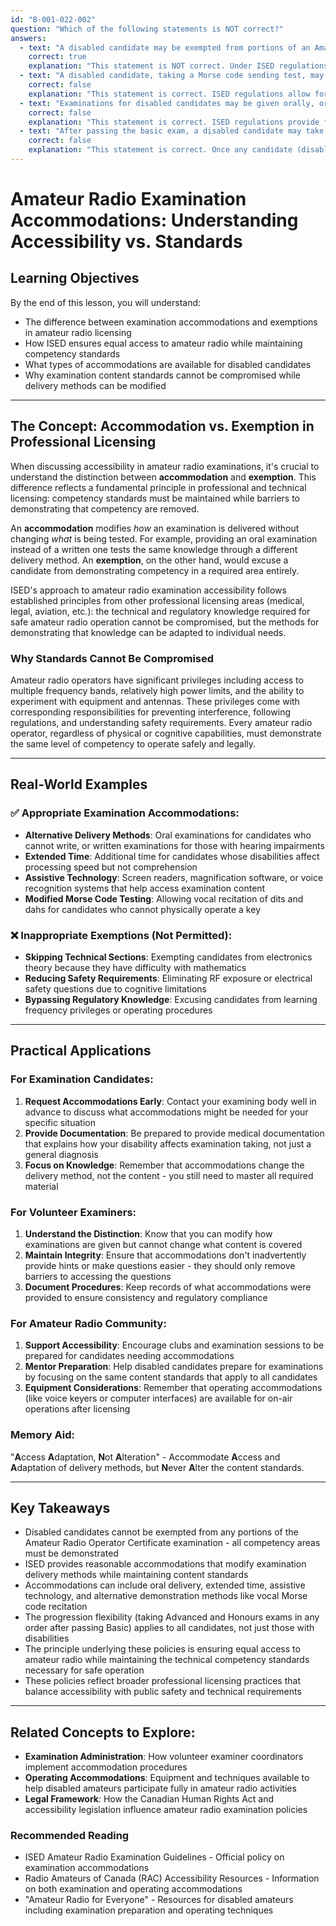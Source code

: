 ```yaml
---
id: "B-001-022-002"
question: "Which of the following statements is NOT correct?"
answers:
  - text: "A disabled candidate may be exempted from portions of an Amateur Radio Operator Certificate examination"
    correct: true
    explanation: "This statement is NOT correct. Under ISED regulations, disabled candidates cannot be exempted from any portions of the Amateur Radio Operator Certificate examination. While accommodations can be made for how the examination is administered (such as oral delivery, extended time, or alternative formats), all candidates must demonstrate competency in all required subject areas. The examination content and standards remain the same regardless of disability status - only the delivery method may be modified."
  - text: "A disabled candidate, taking a Morse code sending test, may be allowed to recite the examination text in Morse code sounds"
    correct: false
    explanation: "This statement is correct. ISED regulations allow for reasonable accommodations in examination delivery methods. A candidate who cannot physically key Morse code due to a disability may be permitted to demonstrate their knowledge by vocally reciting the dits and dahs (dots and dashes) that correspond to the required text. This accommodation tests the same knowledge and skill - understanding Morse code - through an alternative delivery method."
  - text: "Examinations for disabled candidates may be given orally, or tailored to the candidate's ability to complete the examination"
    correct: false
    explanation: "This statement is correct. ISED regulations provide for reasonable accommodations in examination administration for disabled candidates. This can include oral delivery of written examinations, extended time limits, alternative question formats, or other modifications to the examination process that allow candidates to demonstrate their knowledge despite physical or cognitive limitations. The key principle is maintaining examination integrity while removing barriers to participation."
  - text: "After passing the basic exam, a disabled candidate may take the other exams in any order"
    correct: false
    explanation: "This statement is correct. Once any candidate (disabled or not) passes the Basic Amateur Radio Operator Certificate examination, they may take the Advanced and Honours examinations in any order they choose. There is no requirement to take Advanced before Honours. This flexibility applies to all candidates and is not a special accommodation for disabled candidates - it's standard ISED policy for amateur radio examination progression."
---
```


# Amateur Radio Examination Accommodations: Understanding Accessibility vs. Standards

## Learning Objectives
By the end of this lesson, you will understand:
- The difference between examination accommodations and exemptions in amateur radio licensing
- How ISED ensures equal access to amateur radio while maintaining competency standards
- What types of accommodations are available for disabled candidates
- Why examination content standards cannot be compromised while delivery methods can be modified

---

## The Concept: Accommodation vs. Exemption in Professional Licensing

When discussing accessibility in amateur radio examinations, it's crucial to understand the distinction between **accommodation** and **exemption**. This difference reflects a fundamental principle in professional and technical licensing: competency standards must be maintained while barriers to demonstrating that competency are removed.

An **accommodation** modifies *how* an examination is delivered without changing *what* is being tested. For example, providing an oral examination instead of a written one tests the same knowledge through a different delivery method. An **exemption**, on the other hand, would excuse a candidate from demonstrating competency in a required area entirely.

ISED's approach to amateur radio examination accessibility follows established principles from other professional licensing areas (medical, legal, aviation, etc.): the technical and regulatory knowledge required for safe amateur radio operation cannot be compromised, but the methods for demonstrating that knowledge can be adapted to individual needs.

### Why Standards Cannot Be Compromised

Amateur radio operators have significant privileges including access to multiple frequency bands, relatively high power limits, and the ability to experiment with equipment and antennas. These privileges come with corresponding responsibilities for preventing interference, following regulations, and understanding safety requirements. Every amateur radio operator, regardless of physical or cognitive capabilities, must demonstrate the same level of competency to operate safely and legally.

---

## Real-World Examples

### ✅ Appropriate Examination Accommodations:
- **Alternative Delivery Methods**: Oral examinations for candidates who cannot write, or written examinations for those with hearing impairments
- **Extended Time**: Additional time for candidates whose disabilities affect processing speed but not comprehension
- **Assistive Technology**: Screen readers, magnification software, or voice recognition systems that help access examination content
- **Modified Morse Code Testing**: Allowing vocal recitation of dits and dahs for candidates who cannot physically operate a key

### ❌ Inappropriate Exemptions (Not Permitted):
- **Skipping Technical Sections**: Exempting candidates from electronics theory because they have difficulty with mathematics
- **Reducing Safety Requirements**: Eliminating RF exposure or electrical safety questions due to cognitive limitations
- **Bypassing Regulatory Knowledge**: Excusing candidates from learning frequency privileges or operating procedures

---

## Practical Applications

### For Examination Candidates:
1. **Request Accommodations Early**: Contact your examining body well in advance to discuss what accommodations might be needed for your specific situation
2. **Provide Documentation**: Be prepared to provide medical documentation that explains how your disability affects examination taking, not just a general diagnosis
3. **Focus on Knowledge**: Remember that accommodations change the delivery method, not the content - you still need to master all required material

### For Volunteer Examiners:
1. **Understand the Distinction**: Know that you can modify how examinations are given but cannot change what content is covered
2. **Maintain Integrity**: Ensure that accommodations don't inadvertently provide hints or make questions easier - they should only remove barriers to accessing the questions
3. **Document Procedures**: Keep records of what accommodations were provided to ensure consistency and regulatory compliance

### For Amateur Radio Community:
1. **Support Accessibility**: Encourage clubs and examination sessions to be prepared for candidates needing accommodations
2. **Mentor Preparation**: Help disabled candidates prepare for examinations by focusing on the same content standards that apply to all candidates
3. **Equipment Considerations**: Remember that operating accommodations (like voice keyers or computer interfaces) are available for on-air operations after licensing

### Memory Aid:
"**A**ccess **A**daptation, **N**ot **A**lteration" - Accommodate **A**ccess and **A**daptation of delivery methods, but **N**ever **A**lter the content standards.

---

## Key Takeaways

- Disabled candidates cannot be exempted from any portions of the Amateur Radio Operator Certificate examination - all competency areas must be demonstrated
- ISED provides reasonable accommodations that modify examination delivery methods while maintaining content standards
- Accommodations can include oral delivery, extended time, assistive technology, and alternative demonstration methods like vocal Morse code recitation
- The progression flexibility (taking Advanced and Honours exams in any order after passing Basic) applies to all candidates, not just those with disabilities
- The principle underlying these policies is ensuring equal access to amateur radio while maintaining the technical competency standards necessary for safe operation
- These policies reflect broader professional licensing practices that balance accessibility with public safety and technical requirements

---

## Related Concepts to Explore:
- **Examination Administration**: How volunteer examiner coordinators implement accommodation procedures
- **Operating Accommodations**: Equipment and techniques available to help disabled amateurs participate fully in amateur radio activities
- **Legal Framework**: How the Canadian Human Rights Act and accessibility legislation influence amateur radio examination policies

### Recommended Reading

- ISED Amateur Radio Examination Guidelines - Official policy on examination accommodations
- Radio Amateurs of Canada (RAC) Accessibility Resources - Information on both examination and operating accommodations
- "Amateur Radio for Everyone" - Resources for disabled amateurs including examination preparation and operating techniques